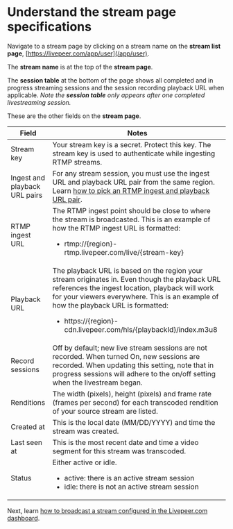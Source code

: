 
<DocsLayout title="Understand the stream page specifications - Livepeer.com" description="Understand the stream page specifications">

# Understand the stream page specifications

Navigate to a stream page by clicking on a stream name on the **stream list
page**, [https://livepeer.com/app/user](/app/user).

The **stream name** is at the top of the **stream page**.

The **session table** at the bottom of the page shows all completed and in progress streaming sessions and the session recording playback URL when applicable. *Note the **session table** only appears after one completed livestreaming session.*

These are the other fields on the **stream page**.

| Field                         | Notes                                                                                                                                                                                                                                                                                                                    |
| ----------------------------- | ------------------------------------------------------------------------------------------------------------------------------------------------------------------------------------------------------------------------------------------------------------------------------------------------------------------------ |
| Stream key                    | Your stream key is a secret. Protect this key. The stream key is used to authenticate while ingesting RTMP streams.                                                                                                                                                                                                      |
| Ingest and playback URL pairs | For any stream session, you must use the ingest URL and playback URL pair from the same region. Learn [how to pick an RTMP ingest and playback URL pair](/docs/guides/dashboard/ingest-playback-url-pair).                                                                                                               |
| RTMP ingest URL               | The RTMP ingest point should be close to where the stream is broadcasted. This is an example of how the RTMP ingest URL is formatted: <ul><li>rtmp://{region}-rtmp.livepeer.com/live/{stream-key}</li></ul>                                                                                                              |
| Playback URL                  | The playback URL is based on the region your stream originates in. Even though the playback URL references the ingest location, playback will work for your viewers everywhere. This is an example of how the playback URL is formatted: <ul><li>https://{region}-cdn.livepeer.com/hls/{playbackId}/index.m3u8</li></ul> |
| Record sessions               | Off by default; new live stream sessions are not recorded. When turned On, new sessions are recorded. When updating this setting, note that in progress sessions will adhere to the on/off setting when the livestream began.                                                                                            |
| Renditions                    | The width (pixels), height (pixels) and frame rate (frames per second) for each transcoded rendition of your source stream are listed.                                                                                                                                                                                   |
| Created at                    | This is the local date (MM/DD/YYYY) and time the stream was created.                                                                                                                                                                                                                                                     |
| Last seen at                  | This is the most recent date and time a video segment for this stream was transcoded.                                                                                                                                                                                                                                    |
| Status                        | Either active or idle. <ul><li>active: there is an active stream session</li><li>idle: there is not an active stream session</li></ul>                                                                                                                                                                                   |

Next, learn
[how to broadcast a stream configured in the Livepeer.com dashboard](/docs/guides/dashboard/broadcast-a-stream-session).

</DocsLayout>
